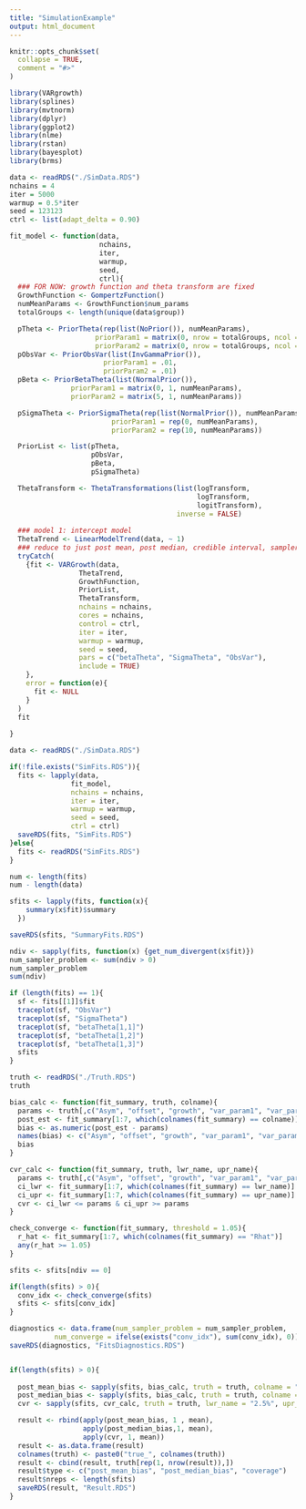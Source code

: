 ```yaml
---
title: "SimulationExample"
output: html_document
---
```


```r
knitr::opts_chunk$set(
  collapse = TRUE,
  comment = "#>"
)
```

```r
library(VARgrowth)
library(splines)
library(mvtnorm)
library(dplyr)
library(ggplot2)
library(nlme)
library(rstan)
library(bayesplot)
library(brms)
```


```r
data <- readRDS("./SimData.RDS")
nchains = 4
iter = 5000
warmup = 0.5*iter
seed = 123123
ctrl <- list(adapt_delta = 0.90)

fit_model <- function(data, 
                      nchains, 
                      iter, 
                      warmup, 
                      seed,
                      ctrl){
  ### FOR NOW: growth function and theta transform are fixed
  GrowthFunction <- GompertzFunction()
  numMeanParams <- GrowthFunction$num_params
  totalGroups <- length(unique(data$group))

  pTheta <- PriorTheta(rep(list(NoPrior()), numMeanParams),
                     priorParam1 = matrix(0, nrow = totalGroups, ncol = numMeanParams), 
                     priorParam2 = matrix(0, nrow = totalGroups, ncol = numMeanParams))
  pObsVar <- PriorObsVar(list(InvGammaPrior()),
                       priorParam1 = .01,
                       priorParam2 = .01)
  pBeta <- PriorBetaTheta(list(NormalPrior()),
               priorParam1 = matrix(0, 1, numMeanParams),
               priorParam2 = matrix(5, 1, numMeanParams))

  pSigmaTheta <- PriorSigmaTheta(rep(list(NormalPrior()), numMeanParams),
                         priorParam1 = rep(0, numMeanParams),
                         priorParam2 = rep(10, numMeanParams))

  PriorList <- list(pTheta,
                    pObsVar,
                    pBeta,
                    pSigmaTheta)

  ThetaTransform <- ThetaTransformations(list(logTransform,
                                              logTransform,
                                              logitTransform),
                                         inverse = FALSE)
  
  ### model 1: intercept model
  ThetaTrend <- LinearModelTrend(data, ~ 1)
  ### reduce to just post mean, post median, credible interval, sampler errors
  tryCatch(
    {fit <- VARGrowth(data,
                 ThetaTrend, 
                 GrowthFunction, 
                 PriorList, 
                 ThetaTransform,
                 nchains = nchains,
                 cores = nchains,
                 control = ctrl,
                 iter = iter,
                 warmup = warmup,
                 seed = seed,
                 pars = c("betaTheta", "SigmaTheta", "ObsVar"),
                 include = TRUE)
    },
    error = function(e){
      fit <- NULL
    }
  )
  fit
  
}

```


```r
data <- readRDS("./SimData.RDS")

if(!file.exists("SimFits.RDS")){
  fits <- lapply(data, 
               fit_model,
               nchains = nchains,
               iter = iter, 
               warmup = warmup, 
               seed = seed,
               ctrl = ctrl)
  saveRDS(fits, "SimFits.RDS")
}else{
  fits <- readRDS("SimFits.RDS")
}

num <- length(fits)
num - length(data)

sfits <- lapply(fits, function(x){
    summary(x$fit)$summary 
  })

saveRDS(sfits, "SummaryFits.RDS")

ndiv <- sapply(fits, function(x) {get_num_divergent(x$fit)})
num_sampler_problem <- sum(ndiv > 0)
num_sampler_problem
sum(ndiv)
```

```r
if (length(fits) == 1){
  sf <- fits[[1]]$fit
  traceplot(sf, "ObsVar")
  traceplot(sf, "SigmaTheta")
  traceplot(sf, "betaTheta[1,1]")
  traceplot(sf, "betaTheta[1,2]")
  traceplot(sf, "betaTheta[1,3]")
  sfits
}
```


```r
truth <- readRDS("./Truth.RDS")
truth

bias_calc <- function(fit_summary, truth, colname){
  params <- truth[,c("Asym", "offset", "growth", "var_param1", "var_param2", "var_param3", "obs_vars")]
  post_est <- fit_summary[1:7, which(colnames(fit_summary) == colname)]
  bias <- as.numeric(post_est - params)
  names(bias) <- c("Asym", "offset", "growth", "var_param1", "var_param2", "var_param3", "obs_vars")
  bias
}

cvr_calc <- function(fit_summary, truth, lwr_name, upr_name){
  params <- truth[,c("Asym", "offset", "growth", "var_param1", "var_param2", "var_param3", "obs_vars")]
  ci_lwr <- fit_summary[1:7, which(colnames(fit_summary) == lwr_name)]
  ci_upr <- fit_summary[1:7, which(colnames(fit_summary) == upr_name)]
  cvr <- ci_lwr <= params & ci_upr >= params
}

check_converge <- function(fit_summary, threshold = 1.05){
  r_hat <- fit_summary[1:7, which(colnames(fit_summary) == "Rhat")]
  any(r_hat >= 1.05)
}

sfits <- sfits[ndiv == 0]

if(length(sfits) > 0){
  conv_idx <- check_converge(sfits)
  sfits <- sfits[conv_idx]
}

diagnostics <- data.frame(num_sampler_problem = num_sampler_problem,
           num_converge = ifelse(exists("conv_idx"), sum(conv_idx), 0))
saveRDS(diagnostics, "FitsDiagnostics.RDS")


if(length(sfits) > 0){
  
  post_mean_bias <- sapply(sfits, bias_calc, truth = truth, colname = "mean")
  post_median_bias <- sapply(sfits, bias_calc, truth = truth, colname = "50%")
  cvr <- sapply(sfits, cvr_calc, truth = truth, lwr_name = "2.5%", upr_name = "97.5%")

  result <- rbind(apply(post_mean_bias, 1 , mean),
                  apply(post_median_bias,1, mean),
                  apply(cvr, 1, mean))
  result <- as.data.frame(result)
  colnames(truth) <- paste0("true_", colnames(truth))
  result <- cbind(result, truth[rep(1, nrow(result)),])
  result$type <- c("post_mean_bias", "post_median_bias", "coverage")
  result$nreps <- length(sfits)
  saveRDS(result, "Result.RDS")
}


```



